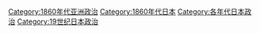 [[Category:1860年代亚洲政治|Category:1860年代亚洲政治]]
[[Category:1860年代日本|Category:1860年代日本]]
[[Category:各年代日本政治|Category:各年代日本政治]]
[[Category:19世纪日本政治|Category:19世纪日本政治]]